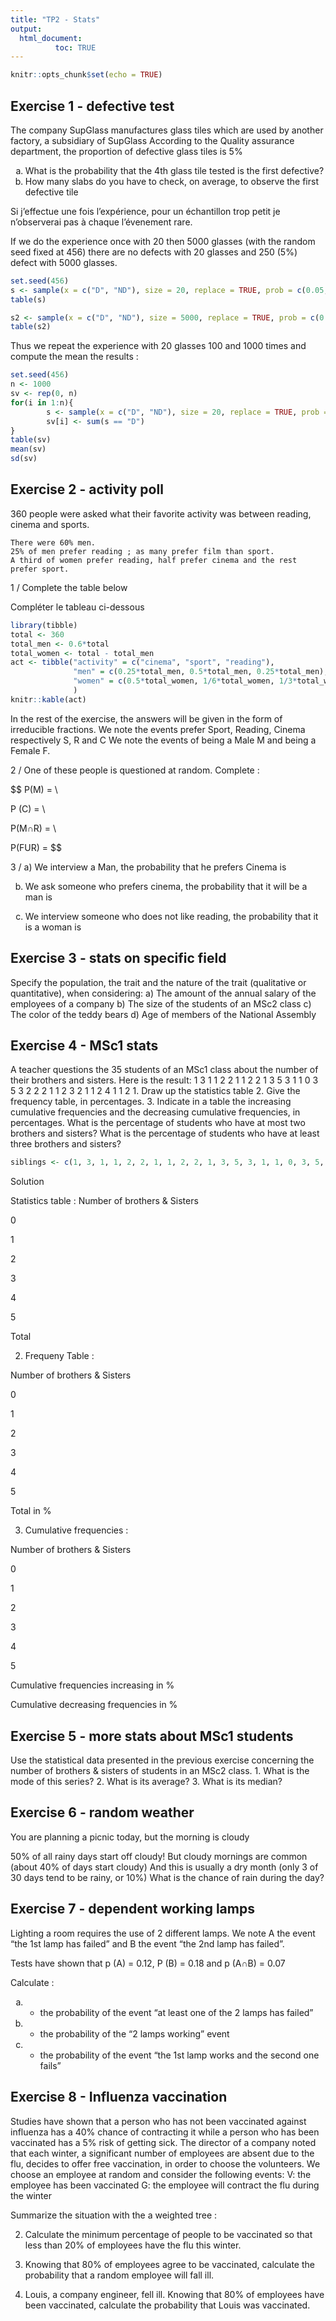 ```yaml
---
title: "TP2 - Stats"
output: 
  html_document:
          toc: TRUE
---
```


```r
knitr::opts_chunk$set(echo = TRUE)
```


## Exercise 1 - defective test

The company SupGlass manufactures glass tiles which are used by another factory, a subsidiary of SupGlass According to the Quality assurance department, the proportion of defective glass tiles is 5%

a) What is the probability that the 4th glass tile tested is the first defective?
b) How many slabs do you have to check, on average, to observe the first defective tile

Si j'effectue une fois l'expérience, pour un échantillon trop petit je n'observerai pas à chaque l'évenement rare.

If we do the experience once with 20 then 5000 glasses (with the random seed fixed at 456) there are no defects with 20 glasses and 250 (5%) defect with 5000 glasses.

```r
set.seed(456)
s <- sample(x = c("D", "ND"), size = 20, replace = TRUE, prob = c(0.05, 1-0.05) )
table(s)

s2 <- sample(x = c("D", "ND"), size = 5000, replace = TRUE, prob = c(0.05, 1-0.05) )
table(s2)
```

Thus we repeat the experience with 20 glasses 100 and 1000 times and compute the mean the results :

```r
set.seed(456)
n <- 1000
sv <- rep(0, n)
for(i in 1:n){
        s <- sample(x = c("D", "ND"), size = 20, replace = TRUE, prob = c(0.05, 1-0.05) )
        sv[i] <- sum(s == "D")
}
table(sv)
mean(sv)
sd(sv)
```



## Exercise 2 - activity poll

360 people were asked what their favorite activity was between reading, cinema and sports.

    There were 60% men.
    25% of men prefer reading ; as many prefer film than sport.
    A third of women prefer reading, half prefer cinema and the rest prefer sport.


1 / Complete the table below

Compléter le tableau ci-dessous

```r
library(tibble)
total <- 360
total_men <- 0.6*total
total_women <- total - total_men 
act <- tibble("activity" = c("cinema", "sport", "reading"),
              "men" = c(0.25*total_men, 0.5*total_men, 0.25*total_men),
              "women" = c(0.5*total_women, 1/6*total_women, 1/3*total_women)
              )
knitr::kable(act)
```
 
In the rest of the exercise, the answers will be given in the form of irreducible fractions.
We note the events prefer Sport, Reading, Cinema respectively S, R and C
We note the events of being a Male M and being a Female F.

2 / One of these people is questioned at random.
Complete :

$$
P(M) = \frac{\text{number of Men}}{\text{total}} \\

P (C) = \frac{\text{number of Readers}}{\text{total}} \\

P(M∩R) = \frac{\text{number of Men Readers}}{\text{total}} \\

P(FUR) = \frac{\text{number of Women or Readers}}{\text{total}}
$$

3 /
  a) We interview a Man, the probability that he prefers Cinema is
  
  b) We ask someone who prefers cinema, the probability that it will be a man is
  
  c) We interview someone who does not like reading, the probability that it is a woman is

 

## Exercise 3 - stats on specific field

Specify the population, the trait and the nature of the trait (qualitative or quantitative), when considering:
a) The amount of the annual salary of the employees of a company
b) The size of the students of an MSc2 class
c) The color of the teddy bears
d) Age of members of the National Assembly

 

 

## Exercise 4 - MSc1 stats

A teacher questions the 35 students of an MSc1 class about the number of their brothers and sisters. Here is the result:
1  3  1  1  2  2  1  1  2  2  1  3  5  3  1  1  0  3  5  3  2  2  2  1  1  2  3  2  1  1  2  4  1  1  2
1. Draw up the statistics table
2. Give the frequency table, in percentages.
3. Indicate in a table the increasing cumulative frequencies and the decreasing cumulative frequencies, in percentages.
What is the percentage of students who have at most two brothers and sisters?
What is the percentage of students who have at least three brothers and sisters?


```r
siblings <- c(1, 3, 1, 1, 2, 2, 1, 1, 2, 2, 1, 3, 5, 3, 1, 1, 0, 3, 5, 3, 2, 2, 2, 1, 1, 2, 3, 2, 1, 1, 2, 4, 1, 1, 2, 1)

```



Solution

Statistics table :
Number of brothers & Sisters

0

1

2

3

4

5

Total


2. Frequeny Table :

Number of brothers & Sisters

0

1

2

3

4

5

Total in %

3. Cumulative frequencies :

Number of brothers & Sisters

0

1

2

3

4

5

Cumulative frequencies increasing in %

Cumulative decreasing frequencies in %


## Exercise 5 - more stats about MSc1 students

Use the statistical data presented in the previous exercise concerning the number of brothers  & sisters of students in an MSc2 class.
1. What is the mode of this series?
2. What is its average?
3. What is its median?
 

## Exercise 6 - random weather

You are planning a picnic today, but the morning is cloudy

50% of all rainy days start off cloudy!
But cloudy mornings are common (about 40% of days start cloudy)
And this is usually a dry month (only 3 of 30 days tend to be rainy, or 10%)
What is the chance of rain during the day?


## Exercise 7 - dependent working lamps

Lighting a room requires the use of 2 different lamps.
We note A the event "the 1st lamp has failed" and B the event "the 2nd lamp has failed".


Tests have shown that p (A) = 0.12, P (B) = 0.18 and p (A∩B) = 0.07

Calculate :


a) - the probability of the event "at least one of the 2 lamps has failed"
b) - the probability of the "2 lamps working" event
c) - the probability of the event "the 1st lamp works and the second one fails"


## Exercise 8 - Influenza vaccination

Studies have shown that a person who has not been vaccinated against influenza has a 40% chance of contracting it while a person who has been vaccinated has a 5% risk of getting sick.
The director of a company noted that each winter, a significant number of employees are absent due to the flu, decides to offer free vaccination, in order to choose the volunteers.
We choose an employee at random and consider the following events:
V: the employee has been vaccinated
G: the employee will contract the flu during the winter


Summarize the situation with the a weighted tree :
 

   2. Calculate the minimum percentage of people to be vaccinated so that less than 20% of employees have the flu this winter.

 

   3. Knowing that 80% of employees agree to be vaccinated, calculate the probability that a random employee will fall ill.

 

  4. Louis, a company engineer, fell ill. Knowing that 80% of employees have been vaccinated, calculate the probability that Louis was vaccinated.
